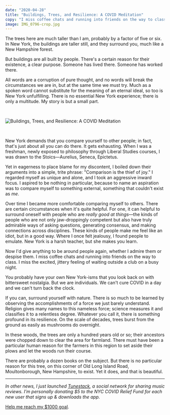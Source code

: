 ```yaml
---
date: "2020-04-28"
title: "Buildings, Trees, and Resilience: A COVID Meditation"
copy: "I miss coffee chats and running into friends on the way to class. But we are individuals. We can't cure COVID in a day and we can't turn back the clock."
image: IMG_0796-crop.jpg
---
```


The trees here are much taller than I am, probably by a factor of five or six. In New York, the buildings are taller still, and they surround you, much like a New Hampshire forest.

But buildings are all built by people. There's a certain reason for their existence, a clear purpose. Someone has lived there. Someone has worked there.

All words are a corruption of pure thought, and no words will break the circumstances we are in, but at the same time we must try. Much as a spoken word cannot substitute for the meaning of an eternal ideal, so too is New York unfulfilling. There is no essential New York experience; there is only a multitude. My story is but a small part.

&nbsp;

![Buildings, Trees, and Resilience: A COVID Meditation](IMG_0796.jpg)

&nbsp;

New York demands that you compare yourself to other people; in fact, that's just about all you can do there. It gets exhausting. When I was a freshman, newly exposed to philosophy through Liberal Studies courses, I was drawn to the Stoics—Aurelius, Seneca, Epictetus.

Yet in eagerness to place blame for my discontent, I boiled down their arguments into a simple, trite phrase: "Comparison is the thief of joy." I regarded myself as unique and alone, and I took an aggressive inward focus. I aspired to be nothing in particular, because to name an aspiration was to compare myself to something external, something that couldn't exist as *me*.

Over time I became more comfortable comparing myself to others. There are certain circumstances when it's quite helpful. For one, it can helpful to surround oneself with people who are *really good at things*—the kinds of people who are not only jaw-droppingly competent but also have truly admirable ways of asking questions, generating consensus, and making connections across disciplines. These kinds of people make me feel like an idiot, but in a good way. Where I once felt jealousy, I found people to emulate. New York is a harsh teacher, but she makes you learn.

Now I'd give anything to be around people again, whether I admire them or despise them. I miss coffee chats and running into friends on the way to class. I miss the excited, jittery feeling of waiting outside a club on a busy night.

You probably have your own New York-isms that you look back on with bittersweet nostalgia. But we are individuals. We can't cure COVID in a day and we can't turn back the clock.

If you can, surround yourself with nature. There is so much to be learned by observing the accomplishments of a force we just barely understand. Religion gives many names to this nameless force; science measures it and classifies it to a relentless degree. Whatever you call it, there is something profound in its resilience. On the scale of decades, trees burst from the ground as easily as mushrooms do overnight.

In these woods, the trees are only a hundred years old or so; their ancestors were chopped down to clear the area for farmland. There must have been a particular human reason for the farmers in this region to set aside their plows and let the woods run their course.

There are probably a dozen books on the subject. But there is no particular reason for this tree, on this corner of Old Long Island Road, Moultonborough, New Hampshire, to exist. Yet it does, and that is beautiful.

----

*In other news, I just launched [Tunestack](https://tunestack.fm/signup?ref=samwinslowblog), a social network for sharing music reviews. I’m personally donating $5 to the NYC COVID Relief Fund for each new user that signs up & downloads the app.*

[Help me reach my $1000 goal](https://tunestack.fm/signup?ref=samwinslowblog).




